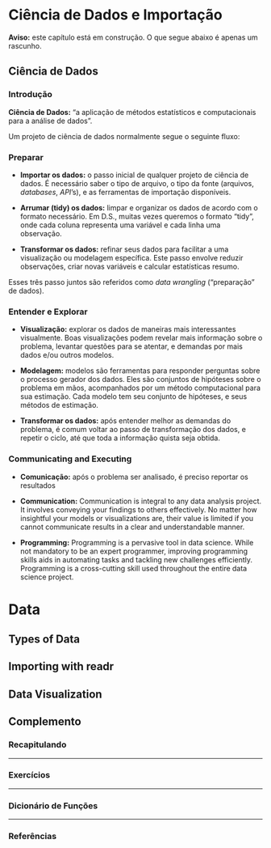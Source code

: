 # Ciência de Dados e Importação

**Aviso:** este capítulo está em construção. O que segue abaixo é apenas um rascunho.


## Ciência de Dados

### Introdução

**Ciência de Dados:** "a aplicação de métodos estatísticos e computacionais para a análise de dados".

Um projeto de ciência de dados normalmente segue o seguinte fluxo:

<!--
\begin{figure}
\centering
\includegraphics[width=0.9\textwidth, keepaspectratio]{../Aula_ii1/data-science-explore.png}
\caption*{Fonte: [R for Data Science, seção 1](https://r4ds.had.co.nz/introduction.html]}
\end{figure}
-->

### Preparar

- **Importar os dados:** o passo inicial de qualquer projeto de ciência de dados. É necessário saber o tipo de arquivo, o tipo da fonte (arquivos, _databases_, _API_'s), e as ferramentas de importação disponíveis.

- **Arrumar (tidy) os dados:** limpar e organizar os dados de acordo com o formato necessário. Em D.S., muitas vezes queremos o formato "tidy", onde cada coluna representa uma variável e cada linha uma observação. 

- **Transformar os dados:** refinar seus dados para facilitar a uma visualização ou modelagem específica. Este passo envolve reduzir observações, criar novas variáveis e calcular estatísticas resumo.

Esses três passo juntos são referidos como _data wrangling_ ("preparação" de dados).


### Entender e Explorar

- **Visualização:** explorar os dados de maneiras mais interessantes visualmente. Boas visualizações podem revelar mais informação sobre o problema, levantar questões para se atentar, e demandas por mais dados e/ou outros modelos.

- **Modelagem:** modelos são ferramentas para responder perguntas sobre o processo gerador dos dados. Eles são conjuntos de hipóteses sobre o problema em mãos, acompanhados por um método computacional para sua estimação. Cada modelo tem seu conjunto de hipóteses, e seus métodos de estimação.

- **Transformar os dados:** após entender melhor as demandas do problema, é comum voltar ao passo de transformação dos dados, e repetir o ciclo, até que toda a informação quista seja obtida.


### Communicating and Executing

- **Comunicação:** após o problema ser analisado, é preciso reportar os resultados 

- **Communication:** Communication is integral to any data analysis project. It involves conveying your findings to others effectively. No matter how insightful your models or visualizations are, their value is limited if you cannot communicate results in a clear and understandable manner.

- **Programming:** Programming is a pervasive tool in data science. While not mandatory to be an expert programmer, improving programming skills aids in automating tasks and tackling new challenges efficiently. Programming is a cross-cutting skill used throughout the entire data science project.


# Data

## Types of Data

## Importing with readr

## Data Visualization




<div class="double-hrule"></div>

## Complemento {.unlisted .unnumbered}

### Recapitulando {-}


---

### Exercícios {-}


---

### Dicionário de Funções {-}


---

### Referências {-}

